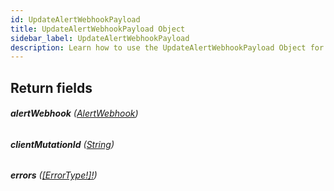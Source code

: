 ```yaml
---
id: UpdateAlertWebhookPayload
title: UpdateAlertWebhookPayload Object
sidebar_label: UpdateAlertWebhookPayload
description: Learn how to use the UpdateAlertWebhookPayload Object for Builder's API.
---
```


## Return fields

###### <b>alertWebhook</b> ([AlertWebhook](/docs/composer/builder/api/schema/object/AlertWebhook.mdx))

###### <b>clientMutationId</b> ([String](/docs/composer/builder/api/schema/scalar/String.mdx))

###### <b>errors</b> ([[ErrorType!]!](/docs/composer/builder/api/schema/object/ErrorType.mdx))
